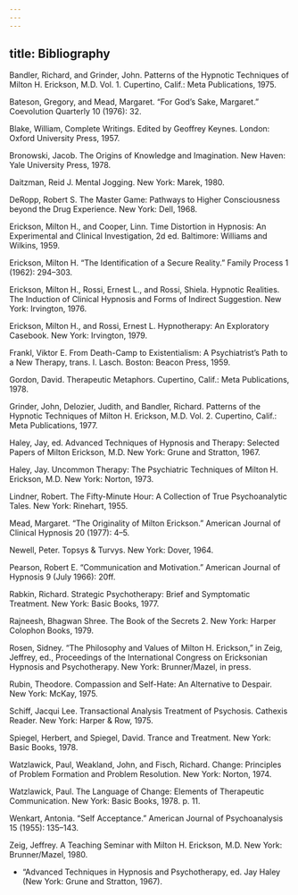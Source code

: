```yaml
---
---
---
```

title: Bibliography
---






Bandler, Richard, and Grinder, John. Patterns of the Hypnotic Techniques of Milton H. Erickson, M.D. Vol. 1. Cupertino, Calif.: Meta Publications, 1975.

Bateson, Gregory, and Mead, Margaret. “For God’s Sake, Margaret.” Coevolution Quarterly 10 (1976): 32.

Blake, William, Complete Writings. Edited by Geoffrey Keynes. London: Oxford University Press, 1957.

Bronowski, Jacob. The Origins of Knowledge and Imagination. New Haven: Yale University Press, 1978.

Daitzman, Reid J. Mental Jogging. New York: Marek, 1980.

DeRopp, Robert S. The Master Game: Pathways to Higher Consciousness beyond the Drug Experience. New York: Dell, 1968.

Erickson, Milton H., and Cooper, Linn. Time Distortion in Hypnosis: An Experimental and Clinical Investigation, 2d ed. Baltimore: Williams and Wilkins, 1959.

Erickson, Milton H. “The Identification of a Secure Reality.” Family Process 1 (1962): 294–303.

Erickson, Milton H., Rossi, Ernest L., and Rossi, Shiela. Hypnotic Realities. The Induction of Clinical Hypnosis and Forms of Indirect Suggestion. New York: Irvington, 1976.

Erickson, Milton H., and Rossi, Ernest L. Hypnotherapy: An Exploratory Casebook. New York: Irvington, 1979.

Frankl, Viktor E. From Death-Camp to Existentialism: A Psychiatrist’s Path to a New Therapy, trans. I. Lasch. Boston: Beacon Press, 1959.

Gordon, David. Therapeutic Metaphors. Cupertino, Calif.: Meta Publications, 1978.

Grinder, John, Delozier, Judith, and Bandler, Richard. Patterns of the Hypnotic Techniques of Milton H. Erickson, M.D. Vol. 2. Cupertino, Calif.: Meta Publications, 1977.

Haley, Jay, ed. Advanced Techniques of Hypnosis and Therapy: Selected Papers of Milton Erickson, M.D. New York: Grune and Stratton, 1967.

Haley, Jay. Uncommon Therapy: The Psychiatric Techniques of Milton H. Erickson, M.D. New York: Norton, 1973.

Lindner, Robert. The Fifty-Minute Hour: A Collection of True Psychoanalytic Tales. New York: Rinehart, 1955.

Mead, Margaret. “The Originality of Milton Erickson.” American Journal of Clinical Hypnosis 20 (1977): 4–5.

Newell, Peter. Topsys & Turvys. New York: Dover, 1964.

Pearson, Robert E. “Communication and Motivation.” American Journal of Hypnosis 9 (July 1966): 20ff.

Rabkin, Richard. Strategic Psychotherapy: Brief and Symptomatic Treatment. New York: Basic Books, 1977.

Rajneesh, Bhagwan Shree. The Book of the Secrets 2. New York: Harper Colophon Books, 1979.

Rosen, Sidney. “The Philosophy and Values of Milton H. Erickson,” in Zeig, Jeffrey, ed., Proceedings of the International Congress on Ericksonian Hypnosis and Psychotherapy. New York: Brunner/Mazel, in press.

Rubin, Theodore. Compassion and Self-Hate: An Alternative to Despair. New York: McKay, 1975.

Schiff, Jacqui Lee. Transactional Analysis Treatment of Psychosis. Cathexis Reader. New York: Harper & Row, 1975.

Spiegel, Herbert, and Spiegel, David. Trance and Treatment. New York: Basic Books, 1978.

Watzlawick, Paul, Weakland, John, and Fisch, Richard. Change: Principles of Problem Formation and Problem Resolution. New York: Norton, 1974.

Watzlawick, Paul. The Language of Change: Elements of Therapeutic Communication. New York: Basic Books, 1978. p. 11.

Wenkart, Antonia. “Self Acceptance.” American Journal of Psychoanalysis 15 (1955): 135–143.

Zeig, Jeffrey. A Teaching Seminar with Milton H. Erickson, M.D. New York: Brunner/Mazel, 1980.





* “Advanced Techniques in Hypnosis and Psychotherapy, ed. Jay Haley (New York: Grune and Stratton, 1967).